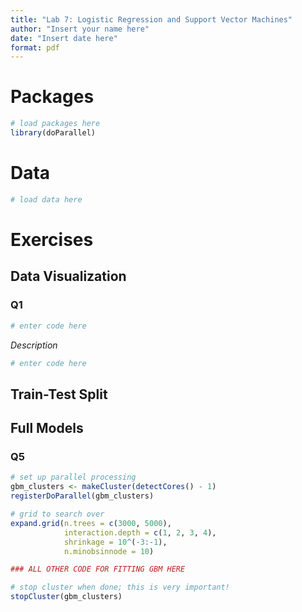 ```yaml
---
title: "Lab 7: Logistic Regression and Support Vector Machines"
author: "Insert your name here"
date: "Insert date here"
format: pdf
---
```


# Packages

```r
# load packages here
library(doParallel)
```

# Data  

```r
# load data here
```


# Exercises 

## Data Visualization

### Q1

```r
# enter code here
```

*Description*

```r
# enter code here
```


## Train-Test Split


## Full Models

### Q5 

```r
# set up parallel processing
gbm_clusters <- makeCluster(detectCores() - 1)
registerDoParallel(gbm_clusters)

# grid to search over
expand.grid(n.trees = c(3000, 5000), 
            interaction.depth = c(1, 2, 3, 4),
            shrinkage = 10^(-3:-1),
            n.minobsinnode = 10)

### ALL OTHER CODE FOR FITTING GBM HERE

# stop cluster when done; this is very important!
stopCluster(gbm_clusters)
```

